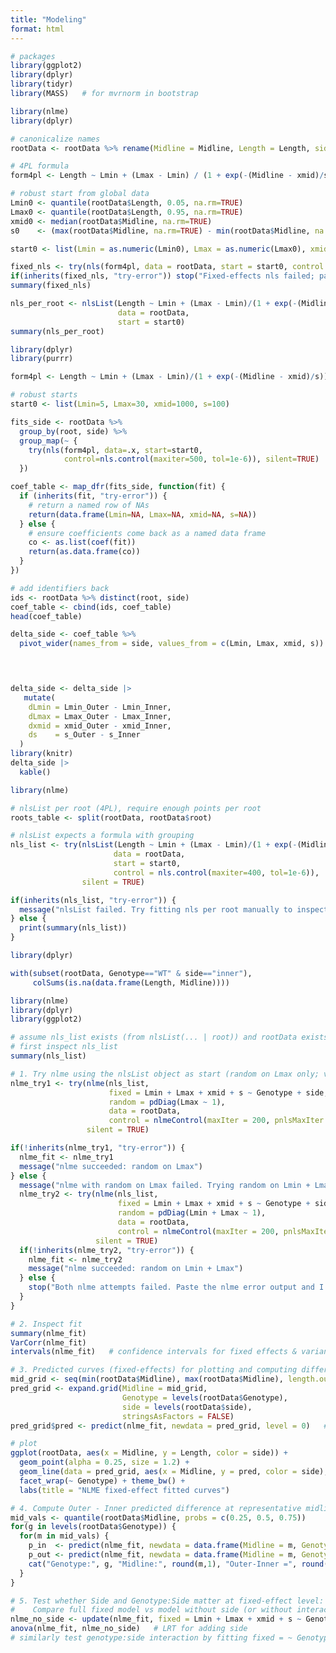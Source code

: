 ```yaml
---
title: "Modeling"
format: html
---
```


```r
# packages
library(ggplot2)
library(dplyr)
library(tidyr)
library(MASS)   # for mvrnorm in bootstrap
```

```r
library(nlme)
library(dplyr)

# canonicalize names
rootData <- rootData %>% rename(Midline = Midline, Length = Length, side = side, root = root, Genotype = Genotype)

# 4PL formula
form4pl <- Length ~ Lmin + (Lmax - Lmin) / (1 + exp(-(Midline - xmid)/s))

# robust start from global data
Lmin0 <- quantile(rootData$Length, 0.05, na.rm=TRUE)
Lmax0 <- quantile(rootData$Length, 0.95, na.rm=TRUE)
xmid0 <- median(rootData$Midline, na.rm=TRUE)
s0    <- (max(rootData$Midline, na.rm=TRUE) - min(rootData$Midline, na.rm=TRUE))/10

start0 <- list(Lmin = as.numeric(Lmin0), Lmax = as.numeric(Lmax0), xmid = as.numeric(xmid0), s = as.numeric(s0))

fixed_nls <- try(nls(form4pl, data = rootData, start = start0, control = nls.control(maxiter=500)), silent = TRUE)
if(inherits(fixed_nls, "try-error")) stop("Fixed-effects nls failed; paste the error here.")
summary(fixed_nls)

nls_per_root <- nlsList(Length ~ Lmin + (Lmax - Lmin)/(1 + exp(-(Midline - xmid)/s)) | root,
                        data = rootData,
                        start = start0)
summary(nls_per_root)


```

```r
library(dplyr)
library(purrr)

form4pl <- Length ~ Lmin + (Lmax - Lmin)/(1 + exp(-(Midline - xmid)/s))

# robust starts
start0 <- list(Lmin=5, Lmax=30, xmid=1000, s=100)

fits_side <- rootData %>%
  group_by(root, side) %>%
  group_map(~ {
    try(nls(form4pl, data=.x, start=start0,
            control=nls.control(maxiter=500, tol=1e-6)), silent=TRUE)
  })

coef_table <- map_dfr(fits_side, function(fit) {
  if (inherits(fit, "try-error")) {
    # return a named row of NAs
    return(data.frame(Lmin=NA, Lmax=NA, xmid=NA, s=NA))
  } else {
    # ensure coefficients come back as a named data frame
    co <- as.list(coef(fit))
    return(as.data.frame(co))
  }
})

# add identifiers back
ids <- rootData %>% distinct(root, side)
coef_table <- cbind(ids, coef_table)
head(coef_table)

delta_side <- coef_table %>%
  pivot_wider(names_from = side, values_from = c(Lmin, Lmax, xmid, s))
  



delta_side <- delta_side |>
   mutate(
    dLmin = Lmin_Outer - Lmin_Inner,
    dLmax = Lmax_Outer - Lmax_Inner,
    dxmid = xmid_Outer - xmid_Inner,
    ds    = s_Outer - s_Inner
  )
library(knitr)
delta_side |>
  kable()

```

```r
library(nlme)

# nlsList per root (4PL), require enough points per root
roots_table <- split(rootData, rootData$root)

# nlsList expects a formula with grouping
nls_list <- try(nlsList(Length ~ Lmin + (Lmax - Lmin)/(1 + exp(-(Midline - xmid)/s)) | root,
                       data = rootData,
                       start = start0,
                       control = nls.control(maxiter=400, tol=1e-6)),
                silent = TRUE)

if(inherits(nls_list, "try-error")) {
  message("nlsList failed. Try fitting nls per root manually to inspect problem roots.")
} else {
  print(summary(nls_list))
}

```

```r

library(dplyr)

with(subset(rootData, Genotype=="WT" & side=="inner"), 
     colSums(is.na(data.frame(Length, Midline))))


```

```r
library(nlme)
library(dplyr)
library(ggplot2)

# assume nls_list exists (from nlsList(... | root)) and rootData exists
# first inspect nls_list
summary(nls_list)

# 1. Try nlme using the nlsList object as start (random on Lmax only; very conservative)
nlme_try1 <- try(nlme(nls_list,
                      fixed = Lmin + Lmax + xmid + s ~ Genotype + side,
                      random = pdDiag(Lmax ~ 1),
                      data = rootData,
                      control = nlmeControl(maxIter = 200, pnlsMaxIter = 50)),
                 silent = TRUE)

if(!inherits(nlme_try1, "try-error")) {
  nlme_fit <- nlme_try1
  message("nlme succeeded: random on Lmax")
} else {
  message("nlme with random on Lmax failed. Trying random on Lmin + Lmax")
  nlme_try2 <- try(nlme(nls_list,
                        fixed = Lmin + Lmax + xmid + s ~ Genotype + side,
                        random = pdDiag(Lmin + Lmax ~ 1),
                        data = rootData,
                        control = nlmeControl(maxIter = 200, pnlsMaxIter = 50)),
                   silent = TRUE)
  if(!inherits(nlme_try2, "try-error")) {
    nlme_fit <- nlme_try2
    message("nlme succeeded: random on Lmin + Lmax")
  } else {
    stop("Both nlme attempts failed. Paste the nlme error output and I'll help.")
  }
}

# 2. Inspect fit
summary(nlme_fit)
VarCorr(nlme_fit)
intervals(nlme_fit)   # confidence intervals for fixed effects & variance components

# 3. Predicted curves (fixed-effects) for plotting and computing differences
mid_grid <- seq(min(rootData$Midline), max(rootData$Midline), length.out = 200)
pred_grid <- expand.grid(Midline = mid_grid,
                         Genotype = levels(rootData$Genotype),
                         side = levels(rootData$side),
                         stringsAsFactors = FALSE)
pred_grid$pred <- predict(nlme_fit, newdata = pred_grid, level = 0)   # fixed-effect predictions

# plot
ggplot(rootData, aes(x = Midline, y = Length, color = side)) +
  geom_point(alpha = 0.25, size = 1.2) +
  geom_line(data = pred_grid, aes(x = Midline, y = pred, color = side), size = 1.1) +
  facet_wrap(~ Genotype) + theme_bw() +
  labs(title = "NLME fixed-effect fitted curves")

# 4. Compute Outer - Inner predicted difference at representative midline values
mid_vals <- quantile(rootData$Midline, probs = c(0.25, 0.5, 0.75))
for(g in levels(rootData$Genotype)) {
  for(m in mid_vals) {
    p_in  <- predict(nlme_fit, newdata = data.frame(Midline = m, Genotype = g, side = levels(rootData$side)[1]), level = 0)
    p_out <- predict(nlme_fit, newdata = data.frame(Midline = m, Genotype = g, side = levels(rootData$side)[2]), level = 0)
    cat("Genotype:", g, "Midline:", round(m,1), "Outer-Inner =", round(p_out - p_in,3), "\n")
  }
}

# 5. Test whether Side and Genotype:Side matter at fixed-effect level:
#    Compare full fixed model vs model without side (or without interaction) using anova()
nlme_no_side <- update(nlme_fit, fixed = Lmin + Lmax + xmid + s ~ Genotype)   # drop side
anova(nlme_fit, nlme_no_side)   # LRT for adding side
# similarly test genotype:side interaction by fitting fixed = ~ Genotype + side (if you have interaction in fitted model, compare with smaller model)

```














